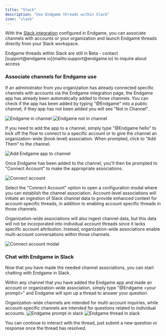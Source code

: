 ```yaml
---
title: "Slack"
description: "Use Endgame threads within Slack"
icon: "slack"
---
```


With the [Slack integration](/integrations/slack) configured in Endgame, you can  associate channels with accounts or your organization and launch Endgame threads directly from your Slack workspace.

<Note>
  Endgame threads within Slack are still in Beta - contact [support@endgame.io](mailto:support@endgame.io) to inquire about access
</Note>

### Associate channels for Endgame use

If an administrator from you organization has already connected specific channels with accounts via the Endgame integration page, the Endgame app has already been automatically added to those channels. You can check if the app has been added by typing "@Endgame" into a public channel, if they app has not been added you will see "Not in Channel".

<Frame caption="Endgame in channel">
  <img
    src="../images/endgame-app-in-channel-9-29-25.png"
    alt="Endgame in channel"
    className="rounded-lg"
  />
</Frame>

<Frame caption="Endgame not in channel">
  <img
    src="../images/endgame-app-not-in-channel-9-29-25.png"
    alt="Endgame not in channel"
    className="rounded-lg"
  />
</Frame>

If you need to add the app to a channel, simply type "@Endgame hello" to kick off the flow to connect to a specific account or to give the channel an organization-wide (book level) association. When prompted, click to "Add Them" to the channel.

<Frame caption="Add Endgame app to channel">
  <img
    src="../images/add-endgame-to-channel-9-29-25.png"
    alt="Add Endgame app to channel"
    className="rounded-lg"
  />
</Frame>

Once Endgame has been added to the channel, you'll then be prompted to "Connect Account" to make the appropriate associations.

<Frame caption="Connect account">
  <img
    src="../images/connect-account-slack-9-29-25.png"
    alt="Connect account"
    className="rounded-lg"
  />
</Frame>

Select the "Connect Account" option to open a configuration modal where you can establish the channel association. Account-level associations will initiate an ingestion of Slack channel data to provide enhanced context for account-specific threads, in addition to enabling account specific threads in those channels.

Organization-wide associations will also ingest channel data, but this data will not be incorporated into individual account threads since it lacks specific account attribution. Instead, organization-wide associations enable multi-account conversations within those channels.

<Frame caption="Connect account modal">
  <img
    src="../images/connect-account-modal-slack-9-29-25.png"
    alt="Connect account modal"
    className="rounded-lg"
  />
</Frame>

### Chat with Endgame in Slack

Now that you have made the needed channel associations, you can start chatting with Endgame in Slack.

Within any channel that you have added the Endgame app and made an account or organization-wide association, simply type "@Endgame \<your prompt\>" and Endgame will spin up a thread to answer your question.

<Info>
  Organization-wide channels are intended for multi-account inquiries, while account-specific channels are intended for questions related to individual accounts.
</Info>

<Frame caption="Endgame prompt in Slack">
  <img
    src="../images/endgame-prompt-in-slack-9-29-25.png"
    alt="Endgame prompt in slack"
    className="rounded-lg"
  />
</Frame>

<Frame caption="Endgame thread in Slack">
  <img
    src="../images/endgame-thread-in-slack-9-29-25.png"
    alt="Endgame thread in slack"
    className="rounded-lg"
  />
</Frame>

You can continue to interact with the thread, just submit a new question or response once the thread has resolved.